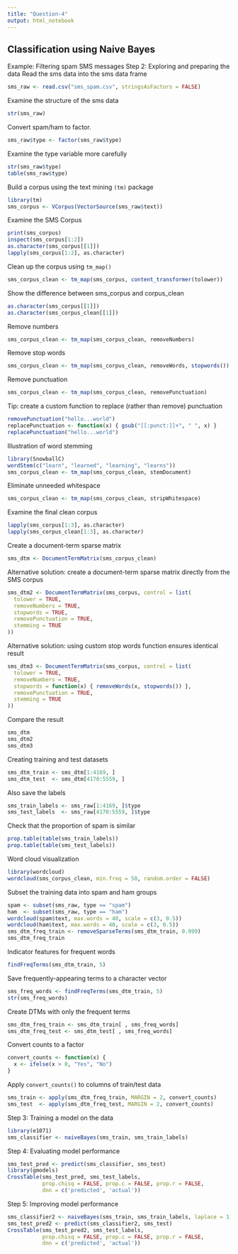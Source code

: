 ```yaml
---
title: "Question-4"
output: html_notebook
---
```


## Classification using Naive Bayes 
Example: Filtering spam SMS messages 
Step 2: Exploring and preparing the data 
Read the sms data into the sms data frame
```r
sms_raw <- read.csv("sms_spam.csv", stringsAsFactors = FALSE)
```
Examine the structure of the sms data
```r
str(sms_raw)
```
Convert spam/ham to factor.
```r
sms_raw$type <- factor(sms_raw$type)
```
Examine the type variable more carefully
```r
str(sms_raw$type)
table(sms_raw$type)
```
Build a corpus using the text mining ```(tm)``` package
```r
library(tm)
sms_corpus <- VCorpus(VectorSource(sms_raw$text))
```
Examine the SMS Corpus
```r
print(sms_corpus)
inspect(sms_corpus[1:2])
as.character(sms_corpus[[1]])
lapply(sms_corpus[1:2], as.character)
```

Clean up the corpus using ```tm_map()```
```r
sms_corpus_clean <- tm_map(sms_corpus, content_transformer(tolower))
```
Show the difference between sms_corpus and corpus_clean
```r
as.character(sms_corpus[[1]])
as.character(sms_corpus_clean[[1]])
```
Remove numbers
```r
sms_corpus_clean <- tm_map(sms_corpus_clean, removeNumbers)
```
Remove stop words
```r
sms_corpus_clean <- tm_map(sms_corpus_clean, removeWords, stopwords())
```
Remove punctuation
```r
sms_corpus_clean <- tm_map(sms_corpus_clean, removePunctuation)
```
Tip: create a custom function to replace (rather than remove) punctuation
```r
removePunctuation("hello...world")
replacePunctuation <- function(x) { gsub("[[:punct:]]+", " ", x) }
replacePunctuation("hello...world")
```
Illustration of word stemming
```r
library(SnowballC)
wordStem(c("learn", "learned", "learning", "learns"))
sms_corpus_clean <- tm_map(sms_corpus_clean, stemDocument)
```
Eliminate unneeded whitespace
```r
sms_corpus_clean <- tm_map(sms_corpus_clean, stripWhitespace)
```
Examine the final clean corpus
```r
lapply(sms_corpus[1:3], as.character)
lapply(sms_corpus_clean[1:3], as.character)
```
Create a document-term sparse matrix
```r
sms_dtm <- DocumentTermMatrix(sms_corpus_clean)
```
Alternative solution: create a document-term sparse matrix directly from the SMS corpus
```r
sms_dtm2 <- DocumentTermMatrix(sms_corpus, control = list(
  tolower = TRUE,
  removeNumbers = TRUE,
  stopwords = TRUE,
  removePunctuation = TRUE,
  stemming = TRUE
))
```
Alternative solution: using custom stop words function ensures identical result
```r
sms_dtm3 <- DocumentTermMatrix(sms_corpus, control = list(
  tolower = TRUE,
  removeNumbers = TRUE,
  stopwords = function(x) { removeWords(x, stopwords()) },
  removePunctuation = TRUE,
  stemming = TRUE
))

```
Compare the result
```r
sms_dtm
sms_dtm2
sms_dtm3
```
Creating training and test datasets
```r
sms_dtm_train <- sms_dtm[1:4169, ]
sms_dtm_test  <- sms_dtm[4170:5559, ]
```

Also save the labels
```r
sms_train_labels <- sms_raw[1:4169, ]$type
sms_test_labels  <- sms_raw[4170:5559, ]$type
```
Check that the proportion of spam is similar
```r
prop.table(table(sms_train_labels))
prop.table(table(sms_test_labels))
```

Word cloud visualization
```r
library(wordcloud)
wordcloud(sms_corpus_clean, min.freq = 50, random.order = FALSE)
```
Subset the training data into spam and ham groups
```r
spam <- subset(sms_raw, type == "spam")
ham  <- subset(sms_raw, type == "ham")
wordcloud(spam$text, max.words = 40, scale = c(3, 0.5))
wordcloud(ham$text, max.words = 40, scale = c(3, 0.5))
sms_dtm_freq_train <- removeSparseTerms(sms_dtm_train, 0.999)
sms_dtm_freq_train

```
Indicator features for frequent words
```r
findFreqTerms(sms_dtm_train, 5)
```
Save frequently-appearing terms to a character vector
```r
sms_freq_words <- findFreqTerms(sms_dtm_train, 5)
str(sms_freq_words)
```
Create DTMs with only the frequent terms
```r
sms_dtm_freq_train <- sms_dtm_train[ , sms_freq_words]
sms_dtm_freq_test <- sms_dtm_test[ , sms_freq_words]
```
Convert counts to a factor
```r
convert_counts <- function(x) {
  x <- ifelse(x > 0, "Yes", "No")
}

```
Apply ```convert_counts()``` to columns of train/test data
```r
sms_train <- apply(sms_dtm_freq_train, MARGIN = 2, convert_counts)
sms_test  <- apply(sms_dtm_freq_test, MARGIN = 2, convert_counts)
```

Step 3: Training a model on the data
```r
library(e1071)
sms_classifier <- naiveBayes(sms_train, sms_train_labels)
```
Step 4: Evaluating model performance 
```r
sms_test_pred <- predict(sms_classifier, sms_test)
library(gmodels)
CrossTable(sms_test_pred, sms_test_labels,
           prop.chisq = FALSE, prop.c = FALSE, prop.r = FALSE,
           dnn = c('predicted', 'actual'))
```
Step 5: Improving model performance
```r
sms_classifier2 <- naiveBayes(sms_train, sms_train_labels, laplace = 1)
sms_test_pred2 <- predict(sms_classifier2, sms_test)
CrossTable(sms_test_pred2, sms_test_labels,
           prop.chisq = FALSE, prop.c = FALSE, prop.r = FALSE,
           dnn = c('predicted', 'actual'))
```

